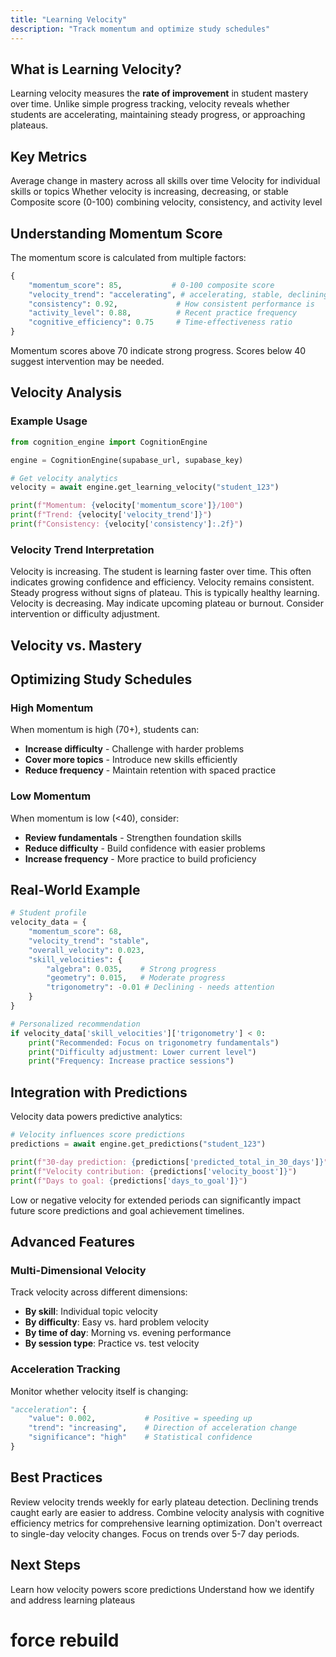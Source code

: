 ```yaml
---
title: "Learning Velocity"
description: "Track momentum and optimize study schedules"
---
```


## What is Learning Velocity?

Learning velocity measures the **rate of improvement** in student mastery over time. Unlike simple progress tracking, velocity reveals whether students are accelerating, maintaining steady progress, or approaching plateaus.

## Key Metrics

<ParamField name="Overall Velocity" required>
Average change in mastery across all skills over time
</ParamField>

<ParamField name="Skill Velocity" required>
Velocity for individual skills or topics
</ParamField>

<ParamField name="Velocity Trend" required>
Whether velocity is increasing, decreasing, or stable
</ParamField>

<ParamField name="Momentum Score" required>
Composite score (0-100) combining velocity, consistency, and activity level
</ParamField>

## Understanding Momentum Score

The momentum score is calculated from multiple factors:

```python
{
    "momentum_score": 85,           # 0-100 composite score
    "velocity_trend": "accelerating", # accelerating, stable, declining
    "consistency": 0.92,             # How consistent performance is
    "activity_level": 0.88,          # Recent practice frequency
    "cognitive_efficiency": 0.75     # Time-effectiveness ratio
}
```

<Info>
Momentum scores above 70 indicate strong progress. Scores below 40 suggest intervention may be needed.
</Info>

## Velocity Analysis

### Example Usage

```python
from cognition_engine import CognitionEngine

engine = CognitionEngine(supabase_url, supabase_key)

# Get velocity analytics
velocity = await engine.get_learning_velocity("student_123")

print(f"Momentum: {velocity['momentum_score']}/100")
print(f"Trend: {velocity['velocity_trend']}")
print(f"Consistency: {velocity['consistency']:.2f}")
```

### Velocity Trend Interpretation

<AccordionGroup>
  <Accordion title="Accelerating">
    Velocity is increasing. The student is learning faster over time. This often indicates growing confidence and efficiency.
  </Accordion>

  <Accordion title="Stable">
    Velocity remains consistent. Steady progress without signs of plateau. This is typically healthy learning.
  </Accordion>

  <Accordion title="Declining">
    Velocity is decreasing. May indicate upcoming plateau or burnout. Consider intervention or difficulty adjustment.
  </Accordion>
</AccordionGroup>

## Velocity vs. Mastery

<ComparisonTable>
  <ComparisonRow
    feature="Mastery"
    whatOursDoes="What the student knows now"
    whatOursShouldDo="Probability of correct performance"
  />
  <ComparisonRow
    feature="Velocity"
    whatOursDoes="How fast mastery is changing"
    whatOursShouldDo="Rate of improvement"
  />
  <ComparisonRow
    feature="Use Case"
    whatOursDoes="Current ability assessment"
    whatOursShouldDo="Future trajectory prediction"
  />
  <ComparisonRow
    feature="Timeframe"
    whatOursDoes="Snapshot (now)"
    whatOursShouldDo="Trend (over time)"
  />
</ComparisonTable>

## Optimizing Study Schedules

### High Momentum

When momentum is high (70+), students can:

- **Increase difficulty** - Challenge with harder problems
- **Cover more topics** - Introduce new skills efficiently
- **Reduce frequency** - Maintain retention with spaced practice

### Low Momentum

When momentum is low (<40), consider:

- **Review fundamentals** - Strengthen foundation skills
- **Reduce difficulty** - Build confidence with easier problems
- **Increase frequency** - More practice to build proficiency

## Real-World Example

```python
# Student profile
velocity_data = {
    "momentum_score": 68,
    "velocity_trend": "stable",
    "overall_velocity": 0.023,
    "skill_velocities": {
        "algebra": 0.035,    # Strong progress
        "geometry": 0.015,   # Moderate progress
        "trigonometry": -0.01 # Declining - needs attention
    }
}

# Personalized recommendation
if velocity_data['skill_velocities']['trigonometry'] < 0:
    print("Recommended: Focus on trigonometry fundamentals")
    print("Difficulty adjustment: Lower current level")
    print("Frequency: Increase practice sessions")
```

## Integration with Predictions

Velocity data powers predictive analytics:

```python
# Velocity influences score predictions
predictions = await engine.get_predictions("student_123")

print(f"30-day prediction: {predictions['predicted_total_in_30_days']}")
print(f"Velocity contribution: {predictions['velocity_boost']}")
print(f"Days to goal: {predictions['days_to_goal']}")
```

<Warning>
Low or negative velocity for extended periods can significantly impact future score predictions and goal achievement timelines.
</Warning>

## Advanced Features

### Multi-Dimensional Velocity

Track velocity across different dimensions:

- **By skill**: Individual topic velocity
- **By difficulty**: Easy vs. hard problem velocity
- **By time of day**: Morning vs. evening performance
- **By session type**: Practice vs. test velocity

### Acceleration Tracking

Monitor whether velocity itself is changing:

```python
"acceleration": {
    "value": 0.002,           # Positive = speeding up
    "trend": "increasing",    # Direction of acceleration change
    "significance": "high"    # Statistical confidence
}
```

## Best Practices

<Tip>
Review velocity trends weekly for early plateau detection. Declining trends caught early are easier to address.
</Tip>

<Info>
Combine velocity analysis with cognitive efficiency metrics for comprehensive learning optimization.
</Info>

<Warning>
Don't overreact to single-day velocity changes. Focus on trends over 5-7 day periods.
</Warning>

## Next Steps

<CardGroup cols={2}>
  <Card
    title="Predictive Analytics"
    icon="crystal-ball"
    href="/guides/predictions"
  >
    Learn how velocity powers score predictions
  </Card>
  <Card
    title="Plateau Detection"
    icon="exclamation-triangle"
    href="/guides/plateaus"
  >
    Understand how we identify and address learning plateaus
  </Card>
</CardGroup>

# force rebuild
